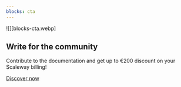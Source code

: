 ```yaml
---
blocks: cta
---
```


![][blocks-cta.webp]

## Write for the community

Contribute to the documentation and get up to €200 discount on your Scaleway billing!

[Discover now](https://www.scaleway.com/en/docs/contribute/)
